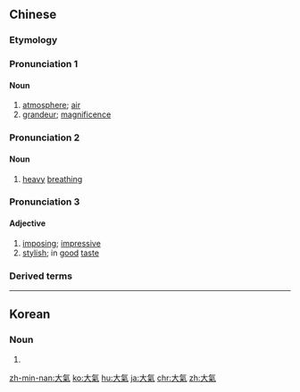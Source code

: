 {{also|大気|大气}}

==Chinese==
{{zh-forms|s=大气}}

===Etymology===
{{rfe|zh}}

===Pronunciation 1===
{{zh-pron
|m=dàqì
|c=daai6 hei3
|h=pfs=thai-hi
|mn=tāi-khì
|cat=n
}}

====Noun====
{{zh-noun}}

# [[atmosphere]]; [[air]]
# [[grandeur]]; [[magnificence]]

===Pronunciation 2===
{{zh-pron
|m=dàqì
|c=daai6 hei3
|h=pfs=thai-hi
|mn=tōa-khùi
|cat=n
}}

====Noun====
{{zh-noun}}

# [[heavy]] [[breathing]]

===Pronunciation 3===
{{zh-pron
|m=dàqi
|c=daai6 hei3
|h=pfs=thai-hi
|cat=a
}}

====Adjective====
{{zh-adj}}

# [[imposing]]; [[impressive]]
# [[stylish]]; in [[good]] [[taste]]

===Derived terms===
{{zh-der|吹大氣|大氣光學|大氣圈|大氣壓|大氣壓力|大氣層|大氣折射|大氣污染|大氣環流|大氣磅礴|大氣科學|大氣電|胡吹大氣}}

----

==Korean==
{{ko-hanjatab}}

===Noun===
{{ko-noun|hj|hangeul=대기}}

# {{hanja form of|대기|[[atmosphere]]}}

[[zh-min-nan:大氣]]
[[ko:大氣]]
[[hu:大氣]]
[[ja:大氣]]
[[chr:大氣]]
[[zh:大氣]]